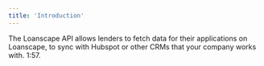 ```yaml
---
title: 'Introduction'
---
```


The Loanscape API allows lenders to fetch data for their applications on Loanscape, to sync with Hubspot or other CRMs that your company works with. 1:57.